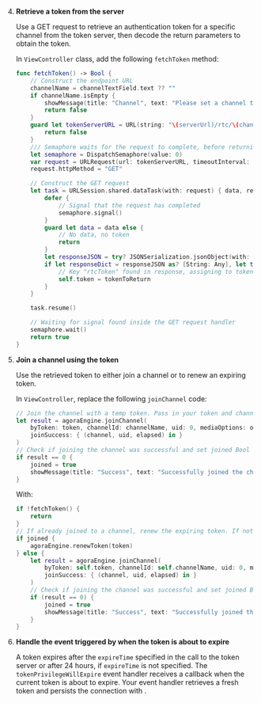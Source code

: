 
4.  **Retrieve a token from the server**

    Use a GET request to retrieve an authentication token for a specific channel from the token server, then decode the return parameters to obtain the token.

    In `ViewController` class, add the following `fetchToken` method:

    ``` swift
    func fetchToken() -> Bool {
        // Construct the endpoint URL
        channelName = channelTextField.text ?? ""
        if channelName.isEmpty {
            showMessage(title: "Channel", text: "Please set a channel to join")
            return false
        }
        guard let tokenServerURL = URL(string: "\(serverUrl)/rtc/\(channelName)/\(userRole.rawValue)/uid/\(userID)/?expiry=\(tokenExpireTime)") else {
            return false
        }
        /// Semaphore waits for the request to complete, before returning the token.
        let semaphore = DispatchSemaphore(value: 0)
        var request = URLRequest(url: tokenServerURL, timeoutInterval: 10)
        request.httpMethod = "GET"

        // Construct the GET request
        let task = URLSession.shared.dataTask(with: request) { data, response, err in
            defer {
                // Signal that the request has completed
                semaphore.signal()
            }
            guard let data = data else {
                // No data, no token
                return
            }
            let responseJSON = try? JSONSerialization.jsonObject(with: data, options: [])
            if let responseDict = responseJSON as? [String: Any], let tokenToReturn = responseDict["rtcToken"] as? String {
                // Key "rtcToken" found in response, assigning to tokenToReturn
                self.token = tokenToReturn
            }
        }

        task.resume()

        // Waiting for signal found inside the GET request handler
        semaphore.wait()
        return true
    }
    ```

5.  **Join a channel using the token**

    Use the retrieved token to either join a channel or to renew an expiring token.

    In `ViewController`, replace the following `joinChannel` code:

    ``` swift
    // Join the channel with a temp token. Pass in your token and channel name here
    let result = agoraEngine.joinChannel(
        byToken: token, channelId: channelName, uid: 0, mediaOptions: option,
        joinSuccess: { (channel, uid, elapsed) in }
    )
    // Check if joining the channel was successful and set joined Bool accordingly
    if result == 0 {
        joined = true
        showMessage(title: "Success", text: "Successfully joined the channel as \(self.userRole)")
    }
    ```

    With:

    ``` swift
    if !fetchToken() {
        return
    }
    // If already joined to a channel, renew the expiring token. If not, join a channel passing fetched token saved in token variable.
    if joined {
        agoraEngine.renewToken(token)
    } else {
        let result = agoraEngine.joinChannel(
            byToken: self.token, channelId: self.channelName, uid: 0, mediaOptions: option,
            joinSuccess: { (channel, uid, elapsed) in }
        )
        // Check if joining the channel was successful and set joined Bool accordingly
        if (result == 0) {
            joined = true
            showMessage(title: "Success", text: "Successfully joined the channel as \(self.userRole)")
        }
    }
    ```

6.  **Handle the event triggered by <Vg k="AGORA_BACKEND" /> when the token is about to expire**

    A token expires after the `expireTime` specified in the call to the token server or after 24 hours, if `expireTime` is not specified. The `tokenPrivilegeWillExpire` event handler receives a callback when the current token is about to expire. Your event handler retrieves a fresh token and persists the connection with <Vg k="AGORA_BACKEND" />.

    <Source />

</PlatformWrapper>